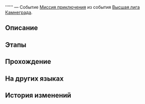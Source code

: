 {{Дополнить|Диалоги.}}
{{Миссия Инфобокс
|id              = 2010733
|Название        = 
|Изображение     = Миссия Освоения .png
|Тип             = Миссия приключения
|События         = Высшая лига Камнеграда
|Глава           = 
|Условия         = Завершена [[Миссия приключения]] ''[[Гладиатор]]''
|Персонажи       = Первопроходец
|СтартЛокация    = [[Ярило-VI]] — [[Бойцовский клуб]]
|Локации         = Бойцовский клуб
|Предыдущая      = Гладиатор
|Следующая       = 
|Награды         = 
}}
'''''' — Событие [[Миссия приключения]] из события [[Высшая лига Камнеграда]].

==Описание==
{{Описание|<!--официальное описание из Перекрёстка судеб-->}}

==Этапы==


==Прохождение==
{{Дополнить}}


{{Диалог Конец}}

==На других языках==
{{На других языках
|en   = 
|zhs  = 
|zht  = 
|ja   = 
|ko   = 
|es   = 
|fr   = 
|ru   = 
|th   = 
|vi   = 
|de   = 
|id   = 
|pt   = 
}}

==История изменений==
{{История изменений|2.7}}
